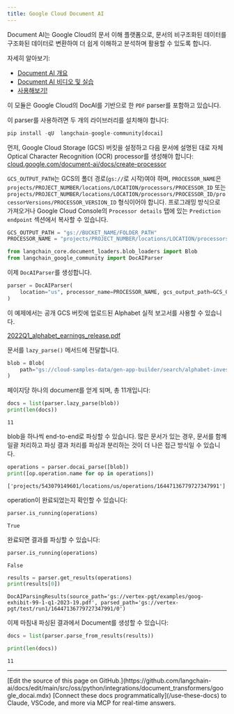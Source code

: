 ```yaml
---
title: Google Cloud Document AI
---
```


Document AI는 Google Cloud의 문서 이해 플랫폼으로, 문서의 비구조화된 데이터를 구조화된 데이터로 변환하여 더 쉽게 이해하고 분석하며 활용할 수 있도록 합니다.

자세히 알아보기:

- [Document AI 개요](https://cloud.google.com/document-ai/docs/overview)
- [Document AI 비디오 및 실습](https://cloud.google.com/document-ai/docs/videos)
- [사용해보기!](https://cloud.google.com/document-ai/docs/drag-and-drop)

이 모듈은 Google Cloud의 DocAI를 기반으로 한 `PDF` parser를 포함하고 있습니다.

이 parser를 사용하려면 두 개의 라이브러리를 설치해야 합니다:

```python
pip install -qU  langchain-google-community[docai]
```

먼저, Google Cloud Storage (GCS) 버킷을 설정하고 다음 문서에 설명된 대로 자체 Optical Character Recognition (OCR) processor를 생성해야 합니다: [cloud.google.com/document-ai/docs/create-processor](https://cloud.google.com/document-ai/docs/create-processor)

`GCS_OUTPUT_PATH`는 GCS의 폴더 경로(`gs://`로 시작)여야 하며, `PROCESSOR_NAME`은 `projects/PROJECT_NUMBER/locations/LOCATION/processors/PROCESSOR_ID` 또는 `projects/PROJECT_NUMBER/locations/LOCATION/processors/PROCESSOR_ID/processorVersions/PROCESSOR_VERSION_ID` 형식이어야 합니다. 프로그래밍 방식으로 가져오거나 Google Cloud Console의 `Processor details` 탭에 있는 `Prediction endpoint` 섹션에서 복사할 수 있습니다.

```python
GCS_OUTPUT_PATH = "gs://BUCKET_NAME/FOLDER_PATH"
PROCESSOR_NAME = "projects/PROJECT_NUMBER/locations/LOCATION/processors/PROCESSOR_ID"
```

```python
from langchain_core.document_loaders.blob_loaders import Blob
from langchain_google_community import DocAIParser
```

이제 `DocAIParser`를 생성합니다.

```python
parser = DocAIParser(
    location="us", processor_name=PROCESSOR_NAME, gcs_output_path=GCS_OUTPUT_PATH
)
```

이 예제에서는 공개 GCS 버킷에 업로드된 Alphabet 실적 보고서를 사용할 수 있습니다.

[2022Q1_alphabet_earnings_release.pdf](https://storage.googleapis.com/cloud-samples-data/gen-app-builder/search/alphabet-investor-pdfs/2022Q1_alphabet_earnings_release.pdf)

문서를 `lazy_parse()` 메서드에 전달합니다.

```python
blob = Blob(
    path="gs://cloud-samples-data/gen-app-builder/search/alphabet-investor-pdfs/2022Q1_alphabet_earnings_release.pdf"
)
```

페이지당 하나의 document를 얻게 되며, 총 11개입니다:

```python
docs = list(parser.lazy_parse(blob))
print(len(docs))
```

```output
11
```

blob을 하나씩 end-to-end로 파싱할 수 있습니다. 많은 문서가 있는 경우, 문서를 함께 일괄 처리하고 파싱 결과 처리를 파싱과 분리하는 것이 더 나은 접근 방식일 수 있습니다.

```python
operations = parser.docai_parse([blob])
print([op.operation.name for op in operations])
```

```output
['projects/543079149601/locations/us/operations/16447136779727347991']
```

operation이 완료되었는지 확인할 수 있습니다:

```python
parser.is_running(operations)
```

```output
True
```

완료되면 결과를 파싱할 수 있습니다:

```python
parser.is_running(operations)
```

```output
False
```

```python
results = parser.get_results(operations)
print(results[0])
```

```output
DocAIParsingResults(source_path='gs://vertex-pgt/examples/goog-exhibit-99-1-q1-2023-19.pdf', parsed_path='gs://vertex-pgt/test/run1/16447136779727347991/0')
```

이제 마침내 파싱된 결과에서 Document를 생성할 수 있습니다:

```python
docs = list(parser.parse_from_results(results))
```

```python
print(len(docs))
```

```output
11
```

---

<Callout icon="pen-to-square" iconType="regular">
    [Edit the source of this page on GitHub.](https://github.com/langchain-ai/docs/edit/main/src/oss/python/integrations/document_transformers/google_docai.mdx)
</Callout>
<Tip icon="terminal" iconType="regular">
    [Connect these docs programmatically](/use-these-docs) to Claude, VSCode, and more via MCP for    real-time answers.
</Tip>
